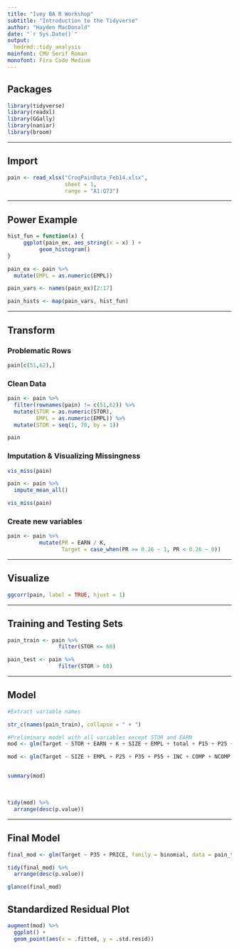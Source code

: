 ---
title: "Ivey BA R Workshop"
subtitle: "Introduction to the Tidyverse"
author: "Hayden MacDonald"
date: "`r Sys.Date()`"
output: 
  hmdrmd::tidy_analysis
mainfont: CMU Serif Roman
monofont: Fira Code Medium
---

## Packages

```{r packages, message=FALSE, warning=FALSE}
library(tidyverse)
library(readxl)
library(GGally)
library(naniar)
library(broom)
```

---

## Import

```{r import, message = FALSE}
pain <- read_xlsx("CroqPainData_Feb14.xlsx", 
                  sheet = 1, 
                  range = "A1:Q73")
```

---

## Power Example

```{r}
hist_fun = function(x) {
     ggplot(pain_ex, aes_string(x = x) ) +
          geom_histogram()
}
```

```{r}
pain_ex <- pain %>%
  mutate(EMPL = as.numeric(EMPL))

pain_vars <- names(pain_ex)[2:17]

pain_hists <- map(pain_vars, hist_fun)
```

---

\pagebreak

## Transform

### Problematic Rows
```{r}
pain[c(51,62),]
```

### Clean Data
```{r}
pain <- pain %>%
  filter(rownames(pain) != c(51,62)) %>%
  mutate(STOR = as.numeric(STOR),
         EMPL = as.numeric(EMPL)) %>%
  mutate(STOR = seq(1, 70, by = 1))

pain
```

\pagebreak

### Imputation & Visualizing Missingness

```{r, dpi = 300}
vis_miss(pain)
```

\pagebreak

```{r, dpi = 300}
pain <- pain %>%
  impute_mean_all()

vis_miss(pain)
```

\pagebreak

### Create new variables

```{r}
pain <- pain %>%
          mutate(PR = EARN / K,
                 Target = case_when(PR >= 0.26 ~ 1, PR < 0.26 ~ 0))
```

---

## Visualize

```{r visualize, dpi = 300}
ggcorr(pain, label = TRUE, hjust = 1)
```

---

\pagebreak

## Training and Testing Sets

```{r}
pain_train <- pain %>%
                filter(STOR <= 60)

pain_test <- pain %>%
                filter(STOR > 60)
```

---

## Model

```{r, tidy=TRUE, tidy.opts=list(blank = TRUE, width.cutoff=80)}
#Extract variable names

str_c(names(pain_train), collapse = " + ")

#Preliminary model with all variables except STOR and EARN
mod <- glm(Target ~ STOR + EARN + K + SIZE + EMPL + total + P15 + P25 + P35 + P45 + P55 + INC + COMP + NCOMP + NREST + PRICE + CLI + PR, family = binomial, data = pain_train)
```

```{r, tidy = TRUE, tidy.opts=list(blank = TRUE, width.cutoff=80)}
mod <- glm(Target ~ SIZE + EMPL + P25 + P35 + P55 + INC + COMP + NCOMP + PRICE + CLI, family = binomial, data = pain_train)


summary(mod)
```

&nbsp;  

```{r}
tidy(mod) %>%
  arrange(desc(p.value))
```

---

## Final Model

```{r}
final_mod <- glm(Target ~ P35 + PRICE, family = binomial, data = pain_train)

tidy(final_mod) %>%
  arrange(desc(p.value))
```

```{r}
glance(final_mod)
```

\pagebreak

## Standardized Residual Plot

```{r, dpi = 300}
augment(mod) %>%
  ggplot() +
  geom_point(aes(x = .fitted, y = .std.resid))
```


